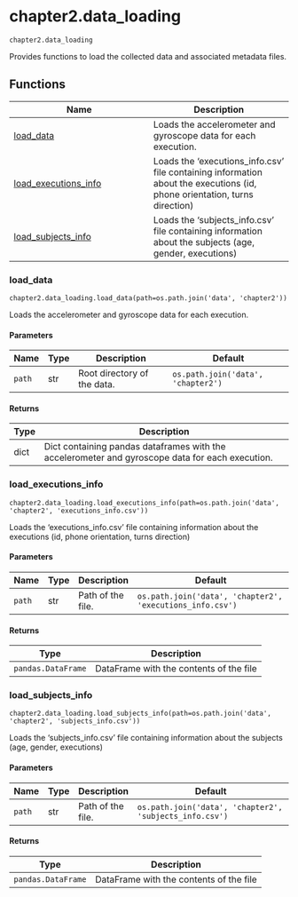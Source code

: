 # chapter2.data_loading { #libs.chapter2.data_loading }

`chapter2.data_loading`

Provides functions to load the collected data and associated metadata files.

## Functions

| Name | Description |
| --- | --- |
| [load_data](#libs.chapter2.data_loading.load_data) | Loads the accelerometer and gyroscope data for each execution. |
| [load_executions_info](#libs.chapter2.data_loading.load_executions_info) | Loads the 'executions_info.csv' file containing information about the executions (id, phone orientation, turns direction) |
| [load_subjects_info](#libs.chapter2.data_loading.load_subjects_info) | Loads the 'subjects_info.csv' file containing information about the subjects (age, gender, executions) |

### load_data { #libs.chapter2.data_loading.load_data }

`chapter2.data_loading.load_data(path=os.path.join('data', 'chapter2'))`

Loads the accelerometer and gyroscope data for each execution.

#### Parameters

| Name   | Type   | Description                 | Default                            |
|--------|--------|-----------------------------|------------------------------------|
| `path` | str    | Root directory of the data. | `os.path.join('data', 'chapter2')` |

#### Returns

| Type   | Description                                                                                     |
|--------|-------------------------------------------------------------------------------------------------|
| dict   | Dict containing pandas dataframes with the accelerometer and gyroscope data for each execution. |

### load_executions_info { #libs.chapter2.data_loading.load_executions_info }

`chapter2.data_loading.load_executions_info(path=os.path.join('data', 'chapter2', 'executions_info.csv'))`

Loads the 'executions_info.csv' file containing information about the executions (id, phone orientation, turns direction)

#### Parameters

| Name   | Type   | Description       | Default                                                   |
|--------|--------|-------------------|-----------------------------------------------------------|
| `path` | str    | Path of the file. | `os.path.join('data', 'chapter2', 'executions_info.csv')` |

#### Returns

| Type               | Description                             |
|--------------------|-----------------------------------------|
| `pandas.DataFrame` | DataFrame with the contents of the file |

### load_subjects_info { #libs.chapter2.data_loading.load_subjects_info }

`chapter2.data_loading.load_subjects_info(path=os.path.join('data', 'chapter2', 'subjects_info.csv'))`

Loads the 'subjects_info.csv' file containing information about the subjects (age, gender, executions)

#### Parameters

| Name   | Type   | Description       | Default                                                 |
|--------|--------|-------------------|---------------------------------------------------------|
| `path` | str    | Path of the file. | `os.path.join('data', 'chapter2', 'subjects_info.csv')` |

#### Returns

| Type               | Description                             |
|--------------------|-----------------------------------------|
| `pandas.DataFrame` | DataFrame with the contents of the file |